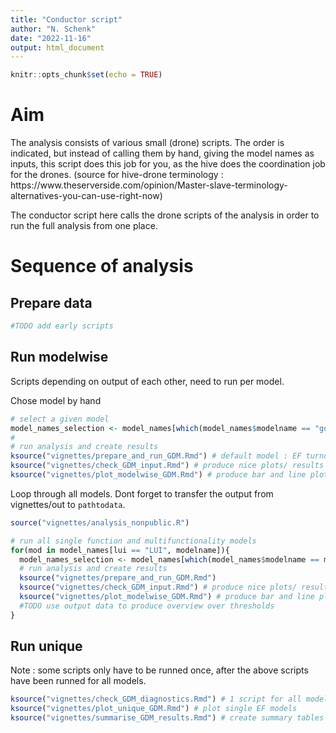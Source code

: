 ```yaml
---
title: "Conductor script"
author: "N. Schenk"
date: "2022-11-16"
output: html_document
---
```


```r
knitr::opts_chunk$set(echo = TRUE)
```

# Aim
The analysis consists of various small (drone) scripts. The order is indicated, but instead of calling them by hand, giving the model names as inputs, this script does this job for you, as the hive does the coordination job for the drones. (source for hive-drone terminology : https://www.theserverside.com/opinion/Master-slave-terminology-alternatives-you-can-use-right-now)

The conductor script here calls the drone scripts of the analysis in order to run the full analysis from one place.

# Sequence of analysis


## Prepare data
```r
#TODO add early scripts
```


## Run modelwise
Scripts depending on output of each other, need to run per model.

Chose model by hand
```r
# select a given model
model_names_selection <- model_names[which(model_names$modelname == "gdm_EFturnover_0.7_LUI"), ]
#
# run analysis and create results
ksource("vignettes/prepare_and_run_GDM.Rmd") # default model : EF turnover 0.7 LUI
ksource("vignettes/check_GDM_input.Rmd") # produce nice plots/ results about correlations among input variables
ksource("vignettes/plot_modelwise_GDM.Rmd") # produce bar and line plots of the current model
```

Loop through all models. Dont forget to transfer the output from vignettes/out to `pathtodata`.
```r
source("vignettes/analysis_nonpublic.R")

# run all single function and multifunctionality models
for(mod in model_names[lui == "LUI", modelname]){
  model_names_selection <- model_names[which(model_names$modelname == mod), ]
  # run analysis and create results
  ksource("vignettes/prepare_and_run_GDM.Rmd") 
  ksource("vignettes/check_GDM_input.Rmd") # produce nice plots/ results about correlations among input variables
  ksource("vignettes/plot_modelwise_GDM.Rmd") # produce bar and line plots of the current model
  #TODO use output data to produce overview over thresholds
}
```


## Run unique
Note : some scripts only have to be runned once, after the above scripts have been runned for all models. 
```r
ksource("vignettes/check_GDM_diagnostics.Rmd") # 1 script for all model diagnostics
ksource("vignettes/plot_unique_GDM.Rmd") # plot single EF models
ksource("vignettes/summarise_GDM_results.Rmd") # create summary tables of all model results
```



